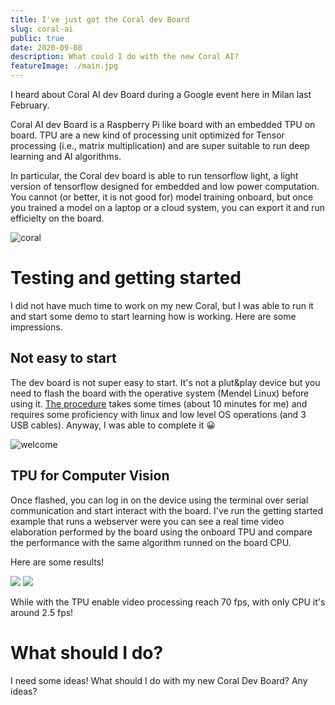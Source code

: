 ```yaml
---
title: I've just got the Coral dev Board
slug: coral-ai
public: true
date: 2020-09-08
description: What could I do with the new Coral AI?
featureImage: ./main.jpg
---
```


I heard about Coral AI dev Board during a Google event here in Milan last February.

Coral AI dev Board is a Raspberry Pi like board with an embedded TPU on board.
TPU are a new kind of processing unit optimized for Tensor processing (i.e., matrix multiplication)
and are super suitable to run deep learning and AI algorithms.

In particular, the Coral dev board is able to run tensorflow light, a light version of tensorflow
designed for embedded and low power computation. You cannot (or better, it is not good for) model
training onboard, but once you trained a model on a laptop or a cloud system, you can export it and run
efficielty on the board.

![coral](./coral.png)

# Testing and getting started

I did not have much time to work on my new Coral, but I was able to run it and start some demo
to start learning how is working. Here are some impressions.

## Not easy to start

The dev board is not super easy to start.
It's not a plut&play device but you need to flash the board with
the operative system (Mendel Linux) before using it.
[The procedure](https://coral.ai/docs/dev-board/get-started) takes some times (about 10 minutes for me) and requires
some proficiency with linux and low level OS operations (and 3 USB cables). Anyway, I was able to complete
it 😀

![welcome](./welcome.png)

## TPU for Computer Vision

Once flashed, you can log in on the device using the terminal over serial communication and start
interact with the board. I've run the getting started example that runs a webserver were you can see
a real time video elaboration performed by the board using the onboard TPU and compare the performance
with the same algorithm runned on the board CPU.

Here are some results!

<div className="md:flex mt-10">
  <img className="md:w-1/2 h-auto" src="/gif/coral/tpu.gif" />
  <img className="md:w-1/2 h-auto" src="/gif/coral/cpu.gif" />
</div>

While with the TPU enable video processing reach 70 fps, with only CPU it's around 2.5 fps!

# What should I do?

I need some ideas! What should I do with my new Coral Dev Board? Any ideas?
